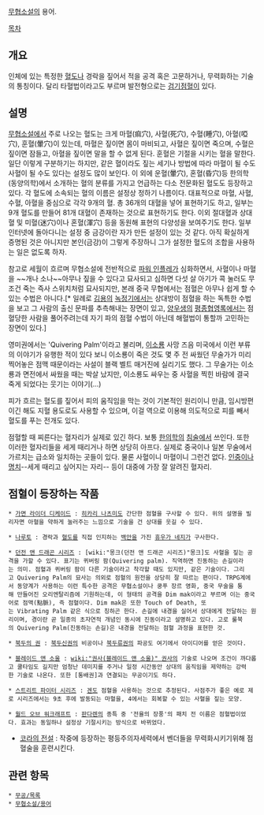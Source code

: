 {{{+1 點穴}}}

[[무협소설]]의 용어.

[[목차]]
== 개요 ==
인체에 있는 특정한 [[혈도]]나 경락을 짚어서 적을 공격 혹은 고문하거나, 무력화하는 기술의 통칭이다. 달리 타혈법이라고도 부르며 발전형으로는 [[검기점혈]]이 있다.

== 설명 ==
[[무협소설]]에서 주로 나오는 혈도는 크게 마혈(痲穴), 사혈(死穴), 수혈(睡穴), 아혈(啞穴), 훈혈(暈穴)이 있는데, 마혈은 짚이면 몸이 마비되고, 사혈은 짚이면 죽으며, 수혈은 짚이면 잠들고, 아혈을 짚이면 말을 할 수 없게 된다. 훈혈은 기절을 시키는 혈을 말한다. 일단 이렇게 구분하기는 하지만, 같은 혈이라도 짚는 세기나 방법에 따라 마혈이 될 수도 사혈이 될 수도 있다는 설정도 많이 보인다. 
이 외에 운혈(暈穴), 혼혈(昏穴)등 한의학(동양의학)에서 소개하는 혈의 분류를 가지고 언급하는 다소 전문화된 혈도도 등장하고 있다. 
각 혈도에 소속되는 혈의 이름은 설정상 정하기 나름이다.
대표적으로 마혈, 사혈, 수혈, 아혈을 중심으로 각각 9개의 혈. 총 36개의 대혈을 넣어 표현하기도 하고, 일부는 9개 혈도를 만들어 81개 대혈이 존재하는 것으로 표현하기도 한다.
이외 절대혈과 상대혈 및 미혈(迷穴)이나 혼혈(渾穴) 등을 동원해 표현의 다양성을 보여주기도 한다.
일부 인터넷에 돌아다니는 설정 중 금강이란 자가 만든 설정이 있는 것 같다. 아직 확실하게 증명된 것은 아니지만 본인(금강)이 그렇게 주장하니 그가 설정한 혈도의 조합을 사용하는 일은 없도록 하자.

참고로 세월이 흐르며 무협소설에 전반적으로 [[파워 인플레]]가 심화하면서, 사혈이나 마혈을 ~~개나 소나~~아무나 짚을 수 있다고 묘사되고 심하면 다섯 살 아기가 콕 눌러도 무조건 죽는 즉사 스위치처럼 묘사되지만, 본래 중국 무협에서는 점혈은 아무나 쉽게 할 수 있는 수법은 아니다.[* 일례로 [[김용]]의 [[녹정기]]에서는 상대방이 점혈을 하는 독특한 수법을 보고 그 사람의 출신 문파를 추측해내는 장면이 있고, [[양우생]]의 [[평종협영록]]에서는 점혈당한 사람을 풀어주려는데 자기 파의 점혈 수법이 아닌데 해혈법이 통할까 고민하는 장면이 있다.]  

영미권에서는 'Quivering Palm'이라고 불리며, [[이소룡]] 사망 즈음 미국에서 이런 부류의 이야기가 유행한 적이 있다 보니 이소룡이 죽은 것도 몇 주 전 싸웠던 무술가가 미리 찍어놓은 점맥 때문이라는 사설이 블랙 벨트 매거진에 실리기도 했다. 그 무술가는 이소룡과 면전에서 싸웠을 때는 박살 났지만, 이소룡도 싸우는 중 사혈을 찍힌 바람에 결국 죽게 되었다는 웃기는 이야기(...) 

피가 흐르는 혈도를 짚어서 피의 움직임을 막는 것이 기본적인 원리이니 만큼, 임시방편이긴 해도 지혈 용도로도 사용할 수 있으며, 이걸 역으로 이용해 의도적으로 피를 빼서 혈도를 푸는 전개도 있다.

점혈할 때 찌른다는 혈자리가 실제로 있긴 하다. 보통 [[한의학]]의 [[침술]]에서 쓰인다. 또한 이러한 혈자리들을 세게 때리거나 하면 상당히 아프다. 실제로 중국이나 일본 무술에서 가르치는 급소와 일치하는 곳들이 있다. 물론 사혈이니 마혈이니 그런건 없다. [[인중]]이나 [[명치]]--세게 때리고 싶어지는 자리-- 등이 대중에 가장 잘 알려진 혈자리.

== 점혈이 등장하는 작품 ==
 * [[가면 라이더 디케이드]] : [[히카리 나츠미]]도 간단한 점혈을 구사할 수 있다. 위의 설명을 빌리자면 아혈을 약하게 눌러주는 느낌으로 기술을 건 상대를 웃길 수 있다.

 * [[나루토]] : 경락과 [[혈도]]를 직접 인지하는 [[백안]]을 가진 [[휴우가 네지]]가 구사한다. 

 * [[던전 앤 드래곤 시리즈]] : [wiki:"몽크(던전 앤 드래곤 시리즈)"몽크]도 사혈을 짚는 공격을 가할 수 있다. 표기는 퀴버링 팜(Quivering palm). 직역하면 진동하는 손길이라는 의미. 점혈과 퀴버링 팜이 다른 기술이라고 착각할 때도 있지만, 같은 기술이다. 그리고 Quivering Palm의 묘사는 의외로 점혈의 원전을 상당히 잘 따르는 편이다. TRPG계에서 동양계가 사용하는 이런 특수한 공격은 무협소설이나 쿵푸 장르 영화, 중국 무술을 통해 만들어진 오리엔탈리즘에 기원하는데, 이 형태의 공격을 Dim mak이라고 부르며 이는 중국어로 점맥(點脈), 즉 점혈이다. Dim mak은 또한 Touch of Death, 또는 Vibrating Palm 같은 식으로 칭하곤 한다. 손길에 내경을 실어서 상대에게 전달하는 원리이며, 경이란 곧 일종의 초자연적 개념인 동시에 진동이라고 설명하고 있다. 고로 룰북의 Quivering Palm(진동하는 손길)은 내경을 전달하는 점혈 과정을 표현한 것. 

 * [[북두의 권]] : [[북두신권]]의 비공이나 [[북두류권]]의 파공도 여기에서 아이디어를 얻은 것이다.

 * [[블레이드 앤 소울]] : [[wiki:"권사(블레이드 앤 소울)" 권사]]의 기술로 나오며 조건이 까다롭고 쿨타임도 길지만 엄청난 데미지를 주거나 일정 시간동안 상대의 움직임을 제약하는 강력한 기술로 나온다. 또한 [통배권]과 연결되는 무공이기도 하다.

 * [[스트리트 파이터 시리즈]] : [[겐]]도 점혈을 사용하는 것으로 추정된다. 사점주가 좋은 예로 제로 시리즈에서는 9초 후에 발동되는 마혈을, 4에서는 회복할 수 있는 사혈을 짚는 모양.

 * [[월드 오브 워크래프트]] : [[판다렌]]의 종특 중 '전율의 장풍'의 패치 전 이름은 점혈법이었다. 효과는 동일하나 설정상 기절시키는 방식으로 바뀌었다.

*  [[코라의 전설]] : 작중에 등장하는 평등주의자세력에서 벤더들을 무력화시키기위해 점혈술을 훈련시킨다. 

== 관련 항목 ==

 * [[무공/목록]]
 * [[무협소설/용어]]
